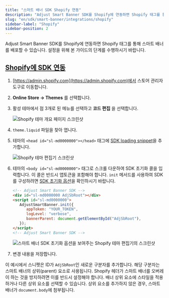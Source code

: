 ```yaml
---
title: "스마트 배너 SDK Shopify 연동"
description: "Adjust Smart Banner SDK를 Shopify에 연동하면 Shopify 태그를 통해 스마트 배너를 배포할 수 있습니다."
slug: "en/sdk/smart-banner/integrations/shopify"
sidebar-label: "Shopify"
sidebar-position: 2
---
```

Adjust Smart Banner SDK를 Shopify에 연동하면 Shopify 태그를 통해 스마트 배너를 배포할 수 있습니다. 설정을 위해 본 가이드의 단계를 수행하시기 바랍니다.

[Shopify에 SDK 연동](integrate-the-sdk-in-shopify)
-----------------------------------------------

1. [https://admin.shopify.com](https://admin.shopify.com)에서 스토어 관리자 도구로 이동합니다.

2. **Online Store → Themes** 를 선택합니다.

3. 활성 테마에서 점 3개로 된 메뉴를 선택하고 **코드 편집** 을 선택합니다.

   ![Shopify 테마 개요 페이지 스크린샷](@images/smart-banner-sdk/shopify/1-overview.png)
4. `theme.liquid` 파일을 찾아 엽니다.

5. 테마의 `<head id="sl-md0000000"></head>` 태그에 [SDK loading snippet](/en/sdk/smart-banner#using-a-cdn)을 추가합니다.

   ![Shopify 테마 편집기 스크린샷](@images/smart-banner-sdk/shopify/2-loading-snippet.png)
6. 테마의 `<body id="sl-md0000000">` 태그로 스크롤 다운하여 SDK 초기화 콜을 입력합니다. 이 콜은 반드시 앱토큰을 포함해야 합니다. `init` 메서드를 사용하여 SDK를 구성하려면 [SDK 초기화 옵션](/en/sdk/smart-banner/init-options)을 확인하시기 바랍니다.

   ```html
   <!-- Adjust Smart Banner SDK -->
   <div id="sl-md0000000 AdjSbRoot"></div>
   <script id="sl-md0000000">
      AdjustSmartBanner.init({
         appToken: "YOUR_TOKEN",
         logLevel: "verbose",
         bannerParent: document.getElementById("AdjSbRoot"),
      });
   </script>
   <!-- Adjust Smart Banner SDK -->
   ```

   ![스마트 배너 SDK 초기화 옵션을 보여주는 Shopify 테마 편집기의 스크린샷](@images/smart-banner-sdk/shopify/3-init-options.png)
7. 변경 내용을 저장합니다.

<callout type="note"> 

이 예시에서 스니펫은 ID가 `AdjSbRoot`인 새로운 구분자를 추가합니다. 해당 구분자는 스마트 배너의 상위\(parent\) 요소로 사용됩니다. Shopify 헤더가 스마트 배너를 오버레이 하는 것을 방지하려면 이를 반드시 설정해야 합니다. 배너 상위 요소에 스타일을 적용하거나 다른 상위 요소를 선택할 수 있습니다. 상위 요소를 추가하지 않은 경우, 스마트 배너가 `document.body`에 첨부됩니다.
</Callout>

